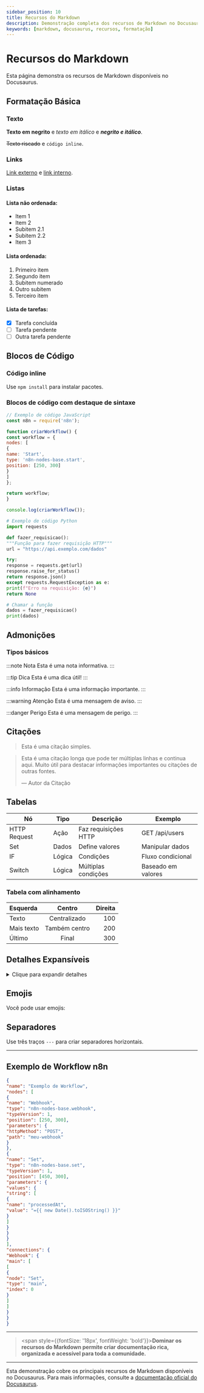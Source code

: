---
sidebar_position: 10
title: Recursos do Markdown
description: Demonstração completa dos recursos de Markdown no Docusaurus
keywords: [markdown, docusaurus, recursos, formatação]
---

# <IonicIcon name="logo-markdown" size={32} color="#ea4b71" /> Recursos do Markdown

Esta página demonstra os recursos de Markdown disponíveis no Docusaurus.

## <IonicIcon name="text-outline" size={24} color="#ea4b71" /> Formatação Básica

### <IonicIcon name="create-outline" size={20} color="#10b981" /> Texto

**Texto em negrito** e *texto em itálico* e ***negrito e itálico***.

~~Texto riscado~~ e `código inline`.

### <IonicIcon name="link-outline" size={20} color="#10b981" /> Links

<IonicIcon name="open-outline" size={16} color="#6b7280" /> [Link externo](https://n8n.io) e <IonicIcon name="document-outline" size={16} color="#6b7280" /> [link interno](./intro).

### <IonicIcon name="list-outline" size={20} color="#10b981" /> Listas

#### <IonicIcon name="ellipse-outline" size={16} color="#6b7280" /> Lista não ordenada:
- Item 1
- Item 2
- Subitem 2.1
- Subitem 2.2
- Item 3

#### <IonicIcon name="list-outline" size={16} color="#6b7280" /> Lista ordenada:
1. Primeiro item
2. Segundo item
1. Subitem numerado
2. Outro subitem
3. Terceiro item

#### <IonicIcon name="checkbox-outline" size={16} color="#6b7280" /> Lista de tarefas:
- [x] Tarefa concluída
- [ ] Tarefa pendente
- [ ] Outra tarefa pendente

## <IonicIcon name="code-outline" size={24} color="#ea4b71" /> Blocos de Código

### <IonicIcon name="code-slash-outline" size={20} color="#10b981" /> Código inline
Use `npm install` para instalar pacotes.

### <IonicIcon name="terminal-outline" size={20} color="#10b981" /> Blocos de código com destaque de sintaxe

```javascript title="exemplo.js"
// Exemplo de código JavaScript
const n8n = require('n8n');

function criarWorkflow() {
const workflow = {
nodes: [
{
name: 'Start',
type: 'n8n-nodes-base.start',
position: [250, 300]
}
]
};

return workflow;
}

console.log(criarWorkflow());
```

```python title="exemplo.py"
# Exemplo de código Python
import requests

def fazer_requisicao():
"""Função para fazer requisição HTTP"""
url = "https://api.exemplo.com/dados"

try:
response = requests.get(url)
response.raise_for_status()
return response.json()
except requests.RequestException as e:
print(f"Erro na requisição: {e}")
return None

# Chamar a função
dados = fazer_requisicao()
print(dados)
```

## <IonicIcon name="alert-circle-outline" size={24} color="#ea4b71" /> Admonições

### <IonicIcon name="shapes-outline" size={20} color="#10b981" /> Tipos básicos

:::note Nota
<IonicIcon name="information-circle-outline" size={16} color="#6b7280" /> Esta é uma nota informativa.
:::

:::tip Dica
<IonicIcon name="bulb-outline" size={16} color="#6b7280" /> Esta é uma dica útil!
:::

:::info Informação
<IonicIcon name="help-circle-outline" size={16} color="#6b7280" /> Esta é uma informação importante.
:::

:::warning Atenção
<IonicIcon name="warning-outline" size={16} color="#6b7280" /> Esta é uma mensagem de aviso.
:::

:::danger Perigo
<IonicIcon name="skull-outline" size={16} color="#6b7280" /> Esta é uma mensagem de perigo.
:::

## <IonicIcon name="chatbubble-outline" size={24} color="#ea4b71" /> Citações

> <IonicIcon name="quote-outline" size={16} color="#6b7280" /> Esta é uma citação simples.

> <IonicIcon name="quote-outline" size={16} color="#6b7280" /> Esta é uma citação longa que pode ter múltiplas linhas
> e continua aqui. Muito útil para destacar informações
> importantes ou citações de outras fontes.
>
> — Autor da Citação

## <IonicIcon name="grid-outline" size={24} color="#ea4b71" /> Tabelas

| Nó | Tipo | Descrição | Exemplo |
|---------|------|-----------|---------|
| HTTP Request | Ação | Faz requisições HTTP | GET /api/users |
| Set | Dados | Define valores | Manipular dados |
| IF | Lógica | Condições | Fluxo condicional |
| Switch | Lógica | Múltiplas condições | Baseado em valores |

### <IonicIcon name="resize-outline" size={20} color="#10b981" /> Tabela com alinhamento

| Esquerda | Centro | Direita |
|:---------|:------:|--------:|
| Texto | Centralizado | 100 |
| Mais texto | Também centro | 200 |
| Último | Final | 300 |

## <IonicIcon name="chevron-down-outline" size={24} color="#ea4b71" /> Detalhes Expansíveis

<details>
<summary><IonicIcon name="eye-outline" size={16} color="#6b7280" /> Clique para expandir detalhes</summary>

Este é o conteúdo dentro do bloco de detalhes. Você pode colocar:

- <IonicIcon name="list-outline" size={16} color="#6b7280" /> Listas
- <IonicIcon name="text-outline" size={16} color="#6b7280" /> **Texto formatado**
- <IonicIcon name="code-outline" size={16} color="#6b7280" /> `Código`

```javascript
// Até mesmo blocos de código
console.log("Conteúdo oculto revelado!");
```

</details>

## <IonicIcon name="happy-outline" size={24} color="#ea4b71" /> Emojis

Você pode usar emojis: <IonicIcon name="heart-outline" size={16} color="#ea4b71" /> <IonicIcon name="thumbs-up-outline" size={16} color="#ea4b71" /> <IonicIcon name="star-outline" size={16} color="#ea4b71" />

## <IonicIcon name="remove-outline" size={24} color="#ea4b71" /> Separadores

Use três traços `---` para criar separadores horizontais.

---

## <IonicIcon name="git-network-outline" size={24} color="#ea4b71" /> Exemplo de Workflow n8n

```json
{
"name": "Exemplo de Workflow",
"nodes": [
{
"name": "Webhook",
"type": "n8n-nodes-base.webhook",
"typeVersion": 1,
"position": [250, 300],
"parameters": {
"httpMethod": "POST",
"path": "meu-webhook"
}
},
{
"name": "Set",
"type": "n8n-nodes-base.set",
"typeVersion": 1,
"position": [450, 300],
"parameters": {
"values": {
"string": [
{
"name": "processedAt",
"value": "={{ new Date().toISOString() }}"
}
]
}
}
}
],
"connections": {
"Webhook": {
"main": [
[
{
"node": "Set",
"type": "main",
"index": 0
}
]
]
}
}
}
```

---

> <span style={{fontSize: '18px', fontWeight: 'bold'}}>**Dominar os recursos do Markdown permite criar documentação rica, organizada e acessível para toda a comunidade.**</span>

---

Esta demonstração cobre os principais recursos de Markdown disponíveis no Docusaurus. Para mais informações, consulte a [documentação oficial do Docusaurus](https://docusaurus.io/docs/markdown-features). 
